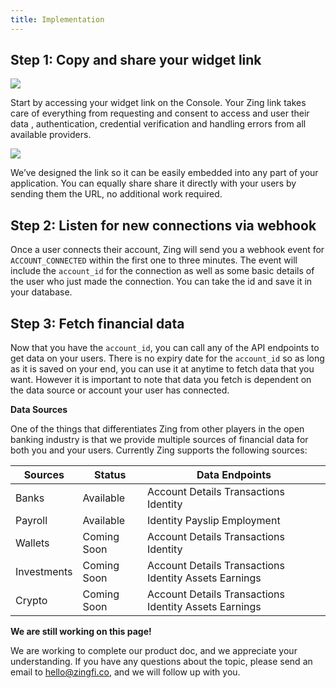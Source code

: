 ```yaml
---
title: Implementation
---
```


## Step 1: Copy and share your widget link

<Frame caption="Find your link ID on the console">
  <img src="https://res.cloudinary.com/tamilore/image/upload/v1688231193/brandbird_3_lewdvt.png" />
</Frame>

Start by accessing your widget link on the Console. Your Zing link takes care of everything from requesting and consent to access and user their data , authentication, credential verification and handling errors from all available providers.

<Frame caption="Here's what the widget looks like">
  <img src="https://res.cloudinary.com/tamilore/image/upload/v1688233425/Screenshot_2023-07-01_184257_ttei3d.png" />
</Frame>

We’ve designed the link so it can be easily embedded into any part of your application. You can equally share share it directly with your users by sending them the URL, no additional work required.

## Step 2: Listen for new connections via webhook

Once a user connects their account, Zing will send you a webhook event for `ACCOUNT_CONNECTED` within the first one to three minutes. The event will include the `account_id` for the connection as well as some basic details of the user who just made the connection. You can take the id and save it in your database.

## Step 3: Fetch financial data

Now that you have the `account_id`, you can call any of the API endpoints to get data on your users. There is no expiry date for the `account_id` so as long as it is saved on your end, you can use it at anytime to fetch data that you want. However it is important to note that data you fetch is dependent on the data source or account your user has connected.

**Data Sources**

One of the things that differentiates Zing from other players in the open banking industry is that we provide multiple sources of financial data for both you and your users. Currently Zing supports the following sources:

| Sources | Status | Data Endpoints |
| --- | --- | --- |
| Banks | Available | Account Details Transactions Identity  |
| Payroll | Available | Identity Payslip Employment |
| Wallets | Coming Soon | Account Details Transactions Identity  |
| Investments | Coming Soon | Account Details Transactions Identity Assets Earnings |
| Crypto | Coming Soon | Account Details Transactions Identity Assets Earnings |

<Warning>

**We are still working on this page!**

We are working to complete our product doc, and we appreciate your understanding. If you have any questions about the topic, please send an email to [hello@zingfi.co](mailto:hello@zingfi.co), and we will follow up with you.

</Warning>
